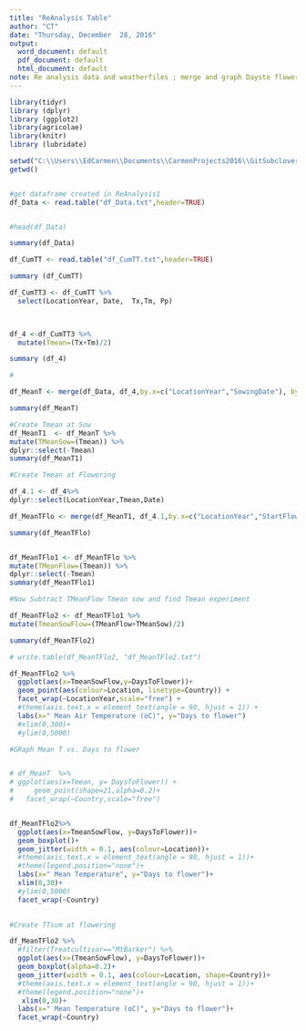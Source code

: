 ```yaml
---
title: "ReAnalysis Table"
author: "CT"
date: "Thursday, December  28, 2016"
output:
  word_document: default
  pdf_document: default
  html_document: default
note: Re analysis data and weatherfiles ; merge and graph Daysto flower vs Mean Temperature
---
```


```r
library(tidyr)
library (dplyr)
library (ggplot2)
library(agricolae)
library(knitr)
library (lubridate)

```
 


```r
setwd("C:\\Users\\EdCarmen\\Documents\\CarmenProjects2016\\GitSubclover\\ReAnalysis")
getwd()


#get dataframe created in ReAnalysis1
df_Data <- read.table("df_Data.txt",header=TRUE)


#head(df_Data)

summary(df_Data)

```

```r
df_CumTT <- read.table("df_CumTT.txt",header=TRUE)

summary (df_CumTT)

```

```r
df_CumTT3 <- df_CumTT %>%
  select(LocationYear, Date,  Tx,Tm, Pp)


  
df_4 <-df_CumTT3 %>%
  mutate(Tmean=(Tx+Tm)/2)

summary (df_4)
```

```r
#

df_MeanT <- merge(df_Data, df_4,by.x=c("LocationYear","SowingDate"), by.y=c("LocationYear","Date"))

summary(df_MeanT)

```


```r
#Create Tmean at Sow
df_MeanT1  <- df_MeanT %>%
mutate(TMeanSow=(Tmean)) %>%
dplyr::select(-Tmean)
summary(df_MeanT1)
```

```r
#Create Tmean at Flowering

df_4.1 <- df_4%>%
dplyr::select(LocationYear,Tmean,Date)

df_MeanTFlo <- merge(df_MeanT1, df_4.1,by.x=c("LocationYear","StartFlowering"), by.y=c("LocationYear","Date"))

summary(df_MeanTFlo)


df_MeanTFlo1 <- df_MeanTFlo %>%
mutate(TMeanFlow=(Tmean)) %>%
dplyr::select(-Tmean)
summary(df_MeanTFlo1)
```


```r

#Now Subtract TMeanFlow Tmean sow and find Tmean experiment 

df_MeanTFlo2 <- df_MeanTFlo1 %>%
mutate(TmeanSowFlow=(TMeanFlow+TMeanSow)/2)

summary(df_MeanTFlo2)

# write.table(df_MeanTFlo2, "df_MeanTFlo2.txt")

```


```r

df_MeanTFlo2 %>%
  ggplot(aes(x=TmeanSowFlow,y=DaysToFlower))+
  geom_point(aes(colour=Location, linetype=Country)) +
  facet_wrap(~LocationYear,scale="free") +
  #theme(axis.text.x = element_text(angle = 90, hjust = 1)) +
  labs(x=" Mean Air Temperature (oC)", y="Days to flower")
  #xlim(0,300)+
  #ylim(0,5000)


```


```r
#GRaph Mean T vs. Days to flower 


# df_MeanT  %>% 
# ggplot(aes(x=Tmean, y= DaysToFlower)) +
#     geom_point(shape=21,alpha=0.2)+
#   facet_wrap(~Country,scale="free")


df_MeanTFlo2%>% 
  ggplot(aes(x=TmeanSowFlow, y=DaysToFlower))+
  geom_boxplot()+
  geom_jitter(width = 0.1, aes(colour=Location))+
  #theme(axis.text.x = element_text(angle = 90, hjust = 1))+
  #theme(legend.position="none")+
  labs(x=" Mean Temperature", y="Days to flower")+
  xlim(0,30)+
  #ylim(0,5000)
  facet_wrap(~Country)
  

```


```r
#Create TTsum at flowering

df_MeanTFlo2 %>%
  #filter(Treatcultivar=="MtBarker") %>%
  ggplot(aes(x=(TmeanSowFlow), y=DaysToFlower))+
  geom_boxplot(alpha=0.2)+
  geom_jitter(width = 0.1, aes(colour=Location, shape=Country))+
  #theme(axis.text.x = element_text(angle = 90, hjust = 1))+
  #theme(legend.position="none")+
   xlim(0,30)+
  labs(x=" Mean Temperature (oC)", y="Days to flower")+
  facet_wrap(~Country)


```
